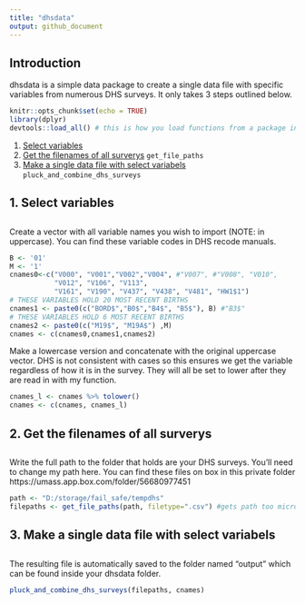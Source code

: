 ```yaml
---
title: "dhsdata"
output: github_document
---
```


## Introduction
dhsdata is a simple data package to create a single data file with specific variables from numerous DHS surveys. It only takes 3 steps outlined below. 
```r
knitr::opts_chunk$set(echo = TRUE)
library(dplyr)
devtools::load_all() # this is how you load functions from a package in R without installing it
```
1. [Select variables](#1)
2. [Get the filenames of all surverys](#2) `get_file_paths`
3. [Make a single data file with select variabels](#3) `pluck_and_combine_dhs_surveys`


## 1. Select variables
## <a name="1"></a>
Create a vector with all variable names you wish to import (NOTE: in uppercase). You can find these variable codes in DHS recode manuals.
```r
B <- '01'
M <- '1'
cnames0<-c("V000", "V001","V002","V004", #"V007", #"V008", "V010",
           "V012", "V106", "V113",
           "V161", "V190", "V437", "V438", "V481", "HW1$1")
# THESE VARIABLES HOLD 20 MOST RECENT BIRTHS
cnames1 <- paste0(c("BORD$","B0$","B4$", "B5$"), B) #"B3$"
# THESE VARIABLES HOLD 6 MOST RECENT BIRTHS
cnames2 <- paste0(c("M19$", "M19A$") ,M)
cnames <- c(cnames0,cnames1,cnames2)
```

Make a lowercase version and concatenate with the original uppercase vector. DHS is not consistent with cases so this ensures we get the variable regardless of how it is in the survey. They will all be set to lower after they are read in with my function.
```r
cnames_l <- cnames %>% tolower()
cnames <- c(cnames, cnames_l)
```

## 2. Get the filenames of all surverys
## <a name="2"></a>
Write the full path to the folder that holds are your DHS surveys. You'll need to change my path here. You can find these files on box in this private folder https://umass.app.box.com/folder/56680977451
```r
path <- "D:/storage/fail_safe/tempdhs" 
filepaths <- get_file_paths(path, filetype=".csv") #gets path too microdata survey files
```

## 3. Make a single data file with select variabels  
## <a name="3"></a>
The resulting file is automatically saved to the folder named "output" which can be found inside your dhsdata folder.
```r
pluck_and_combine_dhs_surveys(filepaths, cnames)
```
